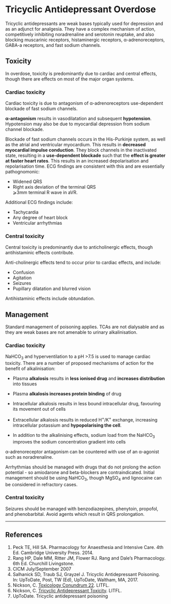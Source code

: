 # Tricyclic Antidepressant Overdose


Tricyclic antidepressants are weak bases typically used for depression and as an adjunct for analgesia. They have a complex mechanism of action, competitively inhibiting noradrenaline and serotonin reuptake, and also blocking muscarinic receptors, histaminergic receptors, α-adrenoreceptors, GABA-a receptors, and fast sodium channels.

## Toxicity

In overdose, toxicity is predominantly due to cardiac and central effects, though there are effects on most of the major organ systems.

### Cardiac toxicity

Cardiac toxicity is due to antagonism of α-adrenoreceptors use-dependent blockade of fast sodium channels.

**α-antagonism** results in vasodilatation and subsequent **hypotension**. Hypotension may also be due to myocardial depression from sodium channel blockade.

Blockade of fast sodium channels occurs in the His-Purkinje system, as well as the atrial and ventricular myocardium. This results in **decreased myocardial impulse conduction**. They block channels in the inactivated state, resulting in a **use-dependent blockade** such that the **effect is greater at faster heart rates**. This results in an increased depolarisation and repolarisation time. ECG findings are consistent with this and are essentially pathognomonic:

* Widened QRS
* Right axis deviation of the terminal QRS\
⩾3mm terminal R wave in aVR.

Additional ECG findings include:

* Tachycardia
* Any degree of heart block
* Ventricular arrhythmias

### Central toxicity

Central toxicity is predominantly due to anticholinergic effects, though antihistaminic effects contribute.

Anti-cholinergic effects tend to occur prior to cardiac effects, and include:

* Confusion
* Agitation
* Seizures
* Pupillary dilatation and blurred vision

Antihistaminic effects include obtundation.

## Management

Standard management of poisoning applies. TCAs are not dialysable and as they are weak bases are not amenable to urinary alkalinisation.

### Cardiac toxicity

NaHCO~3~ and hyperventilation to a pH >7.5 is used to manage cardiac toxicity. There are a number of proposed mechanisms of action for the benefit of alkalinisation:

* Plasma **alkalosis** results in **less ionised drug** and **increases distribution** into tissues
* Plasma **alkalosis increases protein binding** of drug
* Intracellular alkalosis results in less bound intracellular drug, favouring its movement out of cells
* Extracellular alkalosis results in reduced H^+^/K^+^ exchange, increasing intracellular potassium and **hypopolarising the cell**.

* In addition to the alkalinising effects, sodium load from the NaHCO~3~ improves the sodium concentration gradient into cells

α-adrenoreceptor antagonism can be countered with use of an α-agonist such as noradrenaline.

Arrhythmias should be managed with drugs that do not prolong the action potential - so amiodarone and beta-blockers are contraindicated. Initial management should be using NaHCO~3~, though MgSO~4~ and lignocaine can be considered in refractory cases.

### Central toxicity

Seizures should be managed with benzodiazepines, phenytoin, propofol, and phenobarbital. Avoid agents which result in QRS prolongation.

---

## References

1. Peck TE, Hill SA. Pharmacology for Anaesthesia and Intensive Care. 4th Ed. Cambridge University Press. 2014.\
2. Rang HP, Dale MM, Ritter JM, Flower RJ. Rang and Dale's Pharmacology. 6th Ed. Churchill Livingstone.
3. CICM July/September 2007
4. Salhanick SD, Traub SJ, Grayzel J. Tricyclic Antidepressant Poisoning. In: UpToDate, Post, TW (Ed), UpToDate, Waltham, MA, 2017.
4. Nickson, C. [Toxicology Conundrum 22](http://lifeinthefastlane.com/toxicology-conundrum-022/). LITFL.
5. Nickson, C. [Tricyclic Antidepressant Toxicity](http://lifeinthefastlane.com/ccc/tricyclic-antidepressant-toxicity/). LITFL.
6. UpToDate. Tricyclic antidepressant poisoning